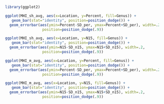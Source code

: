 ```r
library(ggplot2)

ggplot(MHI_sh_avg, aes(x=Location, y=Percent, fill=Genus)) + 
   geom_bar(stat="identity", position=position_dodge()) +
  geom_errorbar(aes(ymin=Percent-SD_per, ymax=Percent+SD_per), width=.2,
                 position=position_dodge(.9))

ggplot(MHI_sh_avg, aes(x=Location, y=N15, fill=Genus)) + 
   geom_bar(stat="identity", position=position_dodge()) +
  geom_errorbar(aes(ymin=N15-SD_n15, ymax=N15+SD_n15), width=.2,
                 position=position_dodge(.9))
```

```r
ggplot(MHI_m_avg, aes(x=Location, y=Percent, fill=Genus)) + 
   geom_bar(stat="identity", position=position_dodge()) +
  geom_errorbar(aes(ymin=Percent-SD_per, ymax=Percent+SD_per), width=.2,
                 position=position_dodge(.9))

ggplot(MHI_m_avg, aes(x=Location, y=N15, fill=Genus)) + 
   geom_bar(stat="identity", position=position_dodge()) +
  geom_errorbar(aes(ymin=N15-SD_n15, ymax=N15+SD_n15), width=.2,
                 position=position_dodge(.9))
```

```r

```

